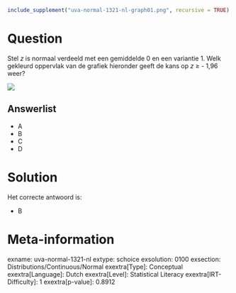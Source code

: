 ```r
include_supplement("uva-normal-1321-nl-graph01.png", recursive = TRUE)
```

Question
========

Stel *z* is normaal verdeeld met een gemiddelde 0 en een variantie 1.
Welk gekleurd oppervlak van de grafiek hieronder geeft de kans op *z*
≥ - 1,96 weer?

![](uva-normal-1321-nl-graph01.png)

Answerlist
----------

* A
* B
* C
* D

Solution
========

Het correcte antwoord is: 

* B

Meta-information
================
exname: uva-normal-1321-nl
extype: schoice
exsolution: 0100
exsection: Distributions/Continuous/Normal
exextra[Type]: Conceptual
exextra[Language]: Dutch
exextra[Level]: Statistical Literacy
exextra[IRT-Difficulty]: 1
exextra[p-value]: 0.8912
